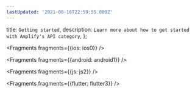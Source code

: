 ```yaml
---
lastUpdated: '2021-08-16T22:59:55.000Z'
---
```

  title: `Getting started`,
  description: `Learn more about how to get started with Amplify's API category`,
};


<Fragments fragments={{ios: ios0}} />


<Fragments fragments={{android: android1}} />


<Fragments fragments={{js: js2}} />


<Fragments fragments={{flutter: flutter3}} />
